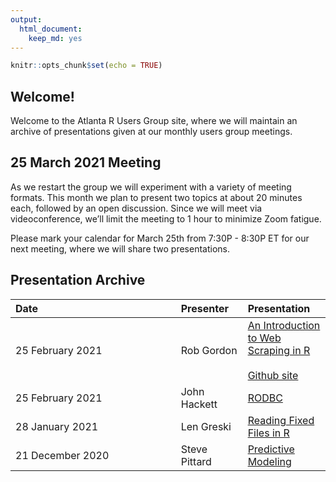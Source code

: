 ```yaml
---
output: 
  html_document: 
    keep_md: yes
---
```


```r
knitr::opts_chunk$set(echo = TRUE)
```

## Welcome!

Welcome to the Atlanta R Users Group site, where we will maintain an archive of presentations given at our monthly users group meetings. 

## 25 March 2021 Meeting

As we restart the group we will experiment with a variety of meeting formats. This month we plan to present two topics at about 20 minutes each, followed by an open discussion. Since we will meet via videoconference, we'll limit the meeting to 1 hour to minimize Zoom fatigue.

Please mark your calendar for March 25th from 7:30P - 8:30P ET for our next meeting, where we will share two presentations.


## Presentation Archive

|Date|Presenter|Presentation|
|:---------|:---|:---- |
|25 February 2021|Rob Gordon|[An Introduction to Web Scraping in R](http://bit.ly/3qWogUR)<br><br> [Github site](http://bit.ly/3uJ3x9E)|
|25 February 2021|John Hackett|[RODBC](http://bit.ly/3dMPppD)|
|28 January 2021|Len Greski|[Reading Fixed Files in R](https://bit.ly/2ZgadgR)|
|21 December 2020| Steve Pittard|[Predictive Modeling](http://bit.ly/3qp2IA7)|







